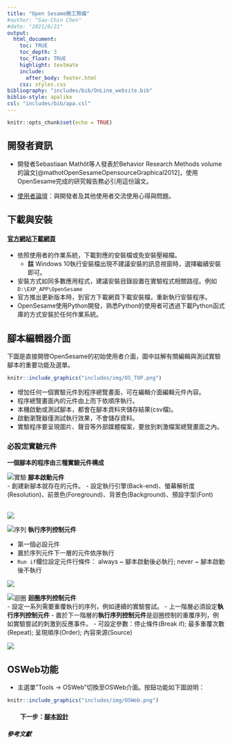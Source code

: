 ```yaml
---
title: "Open Sesame開工預備"
#author: "Sau-Chin Chen"
#date: "2021/6/21"
output:
  html_document:
    toc: TRUE
    toc_depth: 3
    toc_float: TRUE
    highlight: textmate
    include:
      after_body: footer.html
    css: styles.css
bibliography: "includes/bib/OnLine_website.bib"
biblio-style: apalike
csl: "includes/bib/apa.csl"
---
```


```r
knitr::opts_chunk$set(echo = TRUE)
```

## 開發者資訊 

- 開發者Sebastiaan Mathôt等人發表於Behavior Research Methods volume的論文[@mathotOpenSesameOpensourceGraphical2012]，使用OpenSesame完成的研究報告務必引用這份論文。

- [使用者論壇](https://forum.cogsci.nl/)：與開發者及其他使用者交流使用心得與問題。

## 下載與安裝

#### [官方網站下載網頁](https://osdoc.cogsci.nl/3.3/download/)
- 依照使用者的作業系統，下載對應的安裝檔或免安裝壓縮檔。
  - **註** Windows 10執行安裝檔出現不建議安裝的訊息視窗時，選擇繼續安裝即可。
- 安裝方式如同多數應用程式，建議安裝目錄設置在實驗程式相關路徑。例如`D:\EXP_APP\OpenSesame`
- 官方推出更新版本時，到官方下載網頁下載安裝檔，重新執行安裝程序。
- OpenSesame使用Python開發，熟悉Python的使用者可透過下載Python函式庫的方式安裝於任何作業系統。



## 腳本編輯器介面

下圖是直接開啓OpenSesame的初始使用者介面，圖中註解有關編輯與測試實驗腳本的重要功能及選單。

```r
knitr::include_graphics("includes/img/OS_TOP.png")
```

- 增加任何一個實驗元件到程序總覽畫面，可在編輯介面編輯元件內容。
- 程序總覽畫面內的元件由上而下依順序執行。
- 本機啟動或測試腳本，都會在腳本資料夾儲存結果(csv檔)。
- 啟動瀏覽器僅測試執行效果，不會儲存資料。
- 實驗程序要呈現圖片、聲音等外部媒體檔案，要放到刺激檔案總覽畫面之內。

### 必設定實驗元件

**一個腳本的程序由三種實驗元件構成**

![實驗](includes/img/os-experiment.png) **腳本啟動元件**  <br/>
- 創建新腳本就存在的元件。
- 設定執行引擎(Back-end)、螢幕解析度(Resolution)、前景色(Foreground)、背景色(Background)、預設字型(Font)
 <br/> <br/>
 
![](includes/img/os-experiment-gui.png)

![序列](includes/img/os-sequence.png) **執行序列控制元件** <br/>

- 第一個必設元件
- 置於序列元件下一層的元件依序執行
- `Run if`欄位設定元件行條件： always ~ 腳本啟動後必執行; never ~ 腳本啟動後不執行

![](includes/img/os-sequence-pad.png)

![迴圈](includes/img/os-loop.png)  **迴圈序列控制元件** <br/>
- 設定一系列需要重覆執行的序列，例如連續的實驗嘗試。
- 上一階層必須設定**執行序列控制元件**
- 置於下一階層的**執行序列控制元件**是迴圈控制的重覆序列，例如實驗嘗試的刺激到反應事件。
- 可設定參數：停止條件(Break if); 最多重覆次數(Repeat); 呈現順序(Order); 內容來源(Source)

![](includes/img/os-loop-pad.png)

## OSWeb功能

- 主選單"Tools -> OSWeb"切換至OSWeb介面。按鈕功能如下圖說明：

```r
knitr::include_graphics("includes/img/OSWeb.png")
```

#### &nbsp;&nbsp;&nbsp;&nbsp;&nbsp;&nbsp;&nbsp;&nbsp; 下一步：[腳本設計](OS_script.html)


##### 參考文獻

